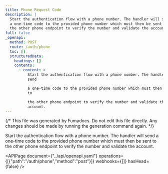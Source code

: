 ```yaml
---
title: Phone Request Code
description: |
  Start the authentication flow with a phone number. The handler will send
  a one-time code to the provided phone number which must then be sent to
  the other phone endpoint to verify the number and validate the account.
full: false
_openapi:
  method: POST
  route: /auth/phone
  toc: []
  structuredData:
    headings: []
    contents:
      - content: >
          Start the authentication flow with a phone number. The handler will
          send

          a one-time code to the provided phone number which must then be sent
          to

          the other phone endpoint to verify the number and validate the
          account.
---
```


{/* This file was generated by Fumadocs. Do not edit this file directly. Any changes should be made by running the generation command again. */}

Start the authentication flow with a phone number. The handler will send
a one-time code to the provided phone number which must then be sent to
the other phone endpoint to verify the number and validate the account.


<APIPage document={"../api/openapi.yaml"} operations={[{"path":"/auth/phone","method":"post"}]} webhooks={[]} hasHead={false} />
